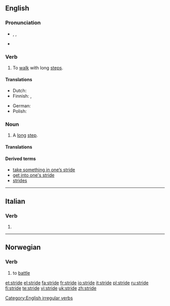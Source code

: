 {{see|stridè}}
==English==

===Pronunciation===
* {{enPR|strīd}}, {{IPA|/straɪd/}}, {{SAMPA|/straId/}}
* {{audio|en-us-stride.ogg|Audio (US)}}

===Verb===
{{en-verb|strides|striding|strode|'''[[stridden]]''' ''(UK)'' ''or'' '''[[strode]]''' ''(US)''}}

# {{intransitive}} To [[walk]] with long [[step]]s.

====Translations====
{{trans-top|to walk with long steps}}
* Dutch: {{t-|nl|schrijden}}
* Finnish: {{qualifier|once, take one long step}} {{t|fi|harpata}}, {{qualifier|continuously}} {{t|fi|harppoa}}
{{trans-mid}}
* German: {{t+|de|schreiten}}
* Polish: {{t|pl|kroczyć}}
{{trans-bottom}}

===Noun===
{{en-noun}}

# A [[long]] [[step]].

====Translations====
{{trans-top|long step}}
{{trans-mid}}
{{trans-bottom}}

====Derived terms====
* [[take something in one’s stride]]
* [[get into one's stride]]
* [[strides]] {{qualifier|Australian|plural only}}

[[Category:English irregular verbs]]

----

==Italian==

===Verb===
{{infl|it|verb form}}

# {{form of|[[third-person|Third-person]] [[singular]] [[present tense]]|[[stridere#Italian|stridere]]|lang=Italian}}

----

==Norwegian==

===Verb===
{{infl|no|verb|head=[[å]] stride}}

# to [[battle]]

[[et:stride]]
[[el:stride]]
[[fa:stride]]
[[fr:stride]]
[[io:stride]]
[[it:stride]]
[[pl:stride]]
[[ru:stride]]
[[fi:stride]]
[[te:stride]]
[[vi:stride]]
[[uk:stride]]
[[zh:stride]]